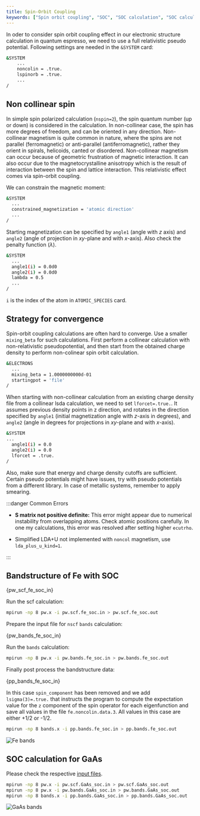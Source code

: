 ```yaml
---
title: Spin-Orbit Coupling
keywords: ["Spin orbit coupling", "SOC", "SOC calculation", "SOC calculation in DFT", "SOC calculation using Quantum Espresso", "Non collinear spin calculation", "Bandstructure calculation for GaAs"]
---
```


In oder to consider spin orbit coupling effect in our electronic structure
calculation in quantum espresso, we need to use a full relativistic pseudo
potential. Following settings are needed in the `&SYSTEM` card:

```bash
&SYSTEM
    ...
    noncolin = .true.
    lspinorb = .true.
    ...
/
```

## Non collinear spin
In simple spin polarized calculation (`nspin=2`), the spin quantum number (up or
down) is considered in the calculation. In non-collinear case, the spin has more
degrees of freedom, and can be oriented in any direction. Non-collinear
magnetism is quite common in nature, where the spins are not parallel
(ferromagnetic) or anti-parallel (antiferromagnetic), rather they orient in
spirals, helicoids, canted or disordered. Non-collinear magnetism can occur
because of geometric frustration of magnetic interaction. It can also occur due
to the magnetocrystalline anisotropy which is the result of interaction between
the spin and lattice interaction. This relativistic effect comes via spin-orbit
coupling.

We can constrain the magnetic moment:
```bash
&SYSTEM
  ...
  constrained_magnetization = 'atomic direction'
  ...
/
```

Starting magnetization can be specified by `angle1` (angle with $z$ axis) and
`angle2` (angle of projection in $xy$-plane and with $x$-axis). Also check the
penalty function ($\lambda$).
```bash
&SYSTEM
  ...
  angle1(i) = 0.0d0
  angle2(i) = 0.0d0
  lambda = 0.5
  ...
/
```

`i` is the index of the atom in `ATOMIC_SPECIES` card.


## Strategy for convergence
Spin-orbit coupling calculations are often hard to converge. Use a smaller
`mixing_beta` for such calculations. First perform a collinear calculation with
non-relativistic pseudopotential, and then start from the obtained charge
density to perform non-colinear spin orbit calculation.

```bash
&ELECTRONS
  ...
  mixing_beta = 1.0000000000d-01
  startingpot = 'file'
/
```

When starting with non-collinear calculation from an existing charge density
file from a collinear lsda calculation, we need to set `lforcet=.true.`. It
assumes previous density points in z direction, and rotates in the direction
specified by `angle1` (initial magnetization angle with $z$-axis in degrees),
and `angle2` (angle in degrees for projections in $xy$-plane and with $x$-axis).
```bash
&SYSTEM
...
  angle1(i) = 0.0
  angle2(i) = 0.0
  lforcet = .true.
/
```

Also, make sure that energy and charge density cutoffs are sufficient. Certain
pseudo potentials might have issues, try with pseudo potentials from a different
library. In case of metallic systems, remember to apply smearing.

:::danger Common Errors

- **S matrix not positive definite:** This error might appear due to numerical
instability from overlapping atoms. Check atomic positions carefully. In one my
calculations, this error was resolved after setting higher `ecutrho`.

- Simplified LDA+U not implemented with `noncol` magnetism, use
`lda_plus_u_kind=1`.

:::

## Bandstructure of Fe with SOC


<CodeBlock language="bash" title="src/fe/pw.scf.fe_soc.in" showLineNumbers>{pw_scf_fe_soc_in}</CodeBlock>

Run the scf calculation:
```bash
mpirun -np 8 pw.x -i pw.scf.fe_soc.in > pw.scf.fe_soc.out
```

Prepare the input file for `nscf` `bands` calculation:


<CodeBlock language="bash" title="src/fe/pw.bands.fe_soc.in" showLineNumbers>{pw_bands_fe_soc_in}</CodeBlock>

Run the `bands` calculation:
```bash
mpirun -np 8 pw.x -i pw.bands.fe_soc.in > pw.bands.fe_soc.out
```

Finally post process the bandstructure data:


<CodeBlock language="bash" title="src/fe/pp.bands.fe_soc.in" showLineNumbers>{pp_bands_fe_soc_in}</CodeBlock>

In this case `spin_component` has been removed and we add `lsigma(3)=.true.`
that instructs the program to compute the expectation value for the `z`
component of the spin operator for each eigenfunction and save all values in
the file `fe.noncolin.data.3`. All values in this case are either +1/2 or -1/2.

```bash
mpirun -np 8 bands.x -i pp.bands.fe_soc.in > pp.bands.fe_soc.out
```

![Fe bands](/img/fe-soc-bands.png)

## SOC calculation for GaAs

Please check the respective [input files](
https://github.com/pranabdas/espresso/tree/master/src/GaAs).

```bash
mpirun -np 8 pw.x -i pw.scf.GaAs_soc.in > pw.scf.GaAs_soc.out
mpirun -np 8 pw.x -i pw.bands.GaAs_soc.in > pw.bands.GaAs_soc.out
mpirun -np 8 bands.x -i pp.bands.GaAs_soc.in > pp.bands.GaAs_soc.out
```

![GaAs bands](/img/GaAs-soc-bands.png)
